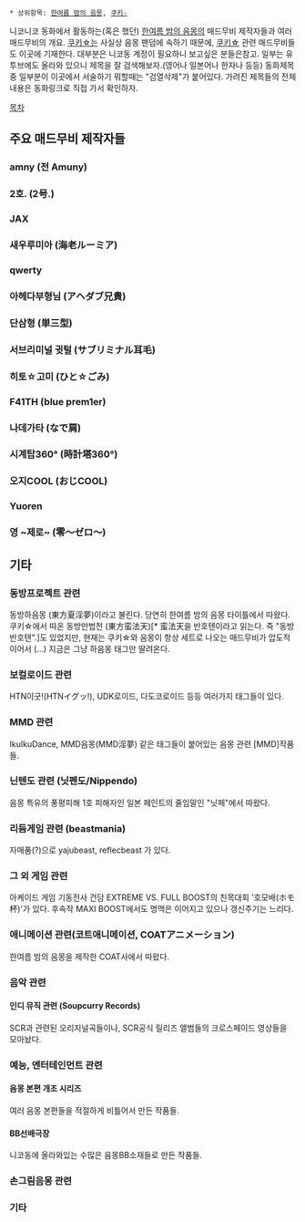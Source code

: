  * 상위항목: [[한여름 밤의 음몽]], [[쿠키☆]]

니코니코 동화에서 활동하는(혹은 했던) [[한여름 밤의 음몽]]의 매드무비 제작자들과 여러 매드무비의 개요. [[쿠키☆]]는 사실상 음몽 팬덤에 속하기 때문에, [[쿠키☆]] 관련 매드무비들도 이곳에 기재한다.
대부분은 니코동 계정이 필요하니 보고싶은 분들은참고. 일부는 유투브에도 올라와 있으니 제목을 잘 검색해보자.(영어나 일본어나 한자나 등등)
동화제목중 일부분이 이곳에서 서술하기 뭐할때는 "검열삭제"가 붙어있다. 가려진 제목들의 전체 내용은 동화링크로 직접 가서 확인하자.

[[목차]]

== 주요 매드무비 제작자들 ==
=== amny (전 Amuny) ===

=== 2호. (2号.) ===

=== JAX ===

=== 새우루미아 (海老ルーミア) ===

=== qwerty ===

=== 아헤다부형님 (アヘダブ兄貴) ===

=== 단삼형 (単三型) ===

=== 서브리미널 귓털 (サブリミナル耳毛) ===

=== 히토☆고미 (ひと☆ごみ) ===

=== F41TH (blue prem1er) ===

=== 나데가타 (なで肩) ===

=== 시계탑360° (時計塔360°) ===

=== 오지COOL (おじCOOL) ===

=== Yuoren ===

=== 영 ~제로~ (零～ゼロ～) ===

== 기타 ==
=== 동방프로젝트 관련 ===
동방하음몽 (東方夏淫夢)이라고 불린다. 당연히 한여름 밤의 음몽 타이틀에서 따왔다. 쿠키☆에서 따온 동방만법천 (東方蛮法天)[* 蛮法天을 반호텐이라고 읽는다. 즉 "동방반호텐".]도 있었지만, 현재는 쿠키☆와 음몽이 항상 세트로 나오는 매드무비가 압도적이어서 (...) 지금은 그냥 하음몽 태그만 딸려온다.

=== 보컬로이드 관련 ===
HTN이굿!(HTNイグッ!), UDK로이드, 다도코로이드 등등 여러가지 태그들이 있다.

=== MMD 관련 ===
IkuIkuDance, MMD음몽(MMD淫夢) 같은 태그들이 붙어있는 음몽 관련 [MMD]작품들.

=== 닌텐도 관련 (닛펜도/Nippendo) ===
음몽 특유의 풍평피해 1호 피해자인 일본 페인트의 줄임말인 "닛페"에서 따왔다.

=== 리듬게임 관련 (beastmania) ===
자매품(?)으로 yajubeast, reflecbeast 가 있다.

=== 그 외 게임 관련 ===

아케이드 게임 기동전사 건담 EXTREME VS. FULL BOOST의 친목대회 '호모배(ホモ杯)'가 있다.
후속작 MAXI BOOST에서도 명맥은 이어지고 있으나 갱신주기는 느리다.
=== 애니메이션 관련(코트애니메이션, COATアニメーション) ===
한여름 밤의 음몽을 제작한 COAT사에서 따왔다.

=== 음악 관련 ===

==== 인디 뮤직 관련 (Soupcurry Records) ====
SCR과 관련된 오리지널곡들이나, SCR공식 릴리즈 앨범들의 크로스페이드 영상들을 모아놨다.

=== 예능, 엔터테인먼트 관련 ===

==== 음몽 본편 개조 시리즈 ====
여러 음몽 본편들을 적절하게 비틀어서 만든 작품들.

==== BB선배극장 ====
니코동에 올라와있는 수많은 음몽BB소재들로 만든 작품들.

=== 손그림음몽 관련 ===

=== 기타 ===
